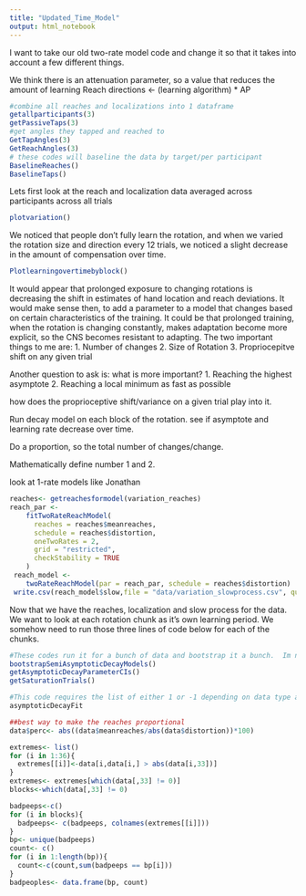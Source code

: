 ```yaml
---
title: "Updated_Time_Model"
output: html_notebook
---
```


I want to take our old two-rate model code and change it so that it takes into account a few different things.

We think there is an attenuation parameter, so a value that reduces the amount of learning
     Reach directions <- (learning algorithm) * AP



```r
#combine all reaches and localizations into 1 dataframe
getallparticipants(3)
getPassiveTaps(3)
#get angles they tapped and reached to
GetTapAngles(3)
GetReachAngles(3)
# these codes will baseline the data by target/per participant
BaselineReaches()
BaselineTaps()
```
Lets first look at the reach and localization data averaged across participants across all trials

```r
plotvariation()
```


We noticed that people don't fully learn the rotation, and when we varied the rotation size and direction every 12 trials, we noticed a slight decrease in the amount of compensation over time. 

```r
Plotlearningovertimebyblock()

```

It would appear that prolonged exposure to changing rotations is decreasing the shift in estimates of hand location and reach deviations.  It would make sense then, to add a parameter to a model that changes based on certain characteristics of the training. It could be that prolonged training, when the rotation is changing constantly, makes adaptation become more explicit, so the CNS becomes resistant to adapting. The two important things to me are:
1. Number of changes
2. Size of Rotation
3. Propriocepitve shift on any given trial

Another question to ask is: what is more important?
1. Reaching the highest asymptote 
2. Reaching a local minimum as fast as possible


how does the proprioceptive shift/variance on a given trial play into it. 

Run decay model on each block of the rotation. see if asymptote and learning rate decrease over time. 

Do a proportion, so the total number of changes/change.  

Mathematically define number 1 and 2. 

look at 1-rate models like Jonathan


```r
reaches<- getreachesformodel(variation_reaches)
reach_par <-
    fitTwoRateReachModel(
      reaches = reaches$meanreaches,
      schedule = reaches$distortion,
      oneTwoRates = 2,
      grid = "restricted",
      checkStability = TRUE
    )
 reach_model <-
    twoRateReachModel(par = reach_par, schedule = reaches$distortion)
 write.csv(reach_model$slow,file = "data/variation_slowprocess.csv", quote = FALSE, row.names = FALSE)
```
 
 Now that we have the reaches, localization and slow process for the data.  We want to look at each rotation chunk as it's own learning period.  We somehow need to run those three lines of code below for each of the chunks. 
```r
#These codes run it for a bunch of data and bootstrap it a bunch.  Im not doing that yet.  Just use the specific model code and run it on the data that i feed it.
bootstrapSemiAsymptoticDecayModels()
getAsymptoticDecayParameterCIs()
getSaturationTrials()

#This code requires the list of either 1 or -1 depending on data type and the actual reaches or localizations.  So i will feed it only 12 trials at a time in a for loop. 
asymptoticDecayFit
```




```r

##best way to make the reaches proportional
data$perc<- abs((data$meanreaches/abs(data$distortion))*100)

extremes<- list()
for (i in 1:36){
  extremes[[i]]<-data[i,data[i,] > abs(data[i,33])]
}
extremes<- extremes[which(data[,33] != 0)]
blocks<-which(data[,33] != 0)

badpeeps<-c()
for (i in blocks){
  badpeeps<- c(badpeeps, colnames(extremes[[i]]))
}
bp<- unique(badpeeps)
count<- c()
for (i in 1:length(bp)){
  count<-c(count,sum(badpeeps == bp[i]))
}
badpeoples<- data.frame(bp, count)
```